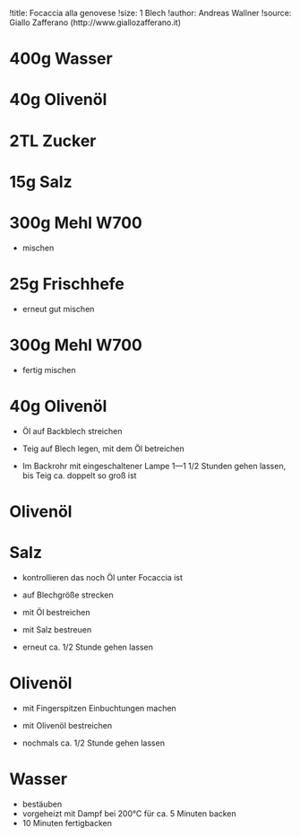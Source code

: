 !title: Focaccia alla genovese
!size: 1 Blech
!author: Andreas Wallner
!source: Giallo Zafferano (http://www.giallozafferano.it)

# 400g Wasser
# 40g Olivenöl
# 2TL Zucker
# 15g Salz
# 300g Mehl W700

* mischen

# 25g Frischhefe

* erneut gut mischen

# 300g Mehl W700

* fertig mischen

# 40g Olivenöl
* Öl auf Backblech streichen
* Teig auf Blech legen, mit dem Öl betreichen

+ Im Backrohr mit eingeschaltener Lampe 1—1 1/2 Stunden gehen lassen, bis Teig ca. doppelt so groß ist

# Olivenöl
# Salz
* kontrollieren das noch Öl unter Focaccia ist
* auf Blechgröße strecken
* mit Öl bestreichen
* mit Salz bestreuen

+ erneut ca. 1/2 Stunde gehen lassen

# Olivenöl
* mit Fingerspitzen Einbuchtungen machen
* mit Olivenöl bestreichen

+ nochmals ca. 1/2 Stunde gehen lassen

# Wasser
* bestäuben
* vorgeheizt mit Dampf bei 200°C für ca. 5 Minuten backen
* 10 Minuten fertigbacken
